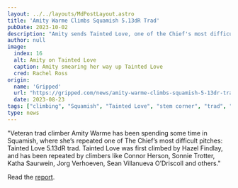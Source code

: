 ```yaml
---
layout: ../../layouts/MdPostLayout.astro
title: 'Amity Warme Climbs Squamish 5.13dR Trad'
pubDate: 2023-10-02
description: "Amity sends Tainted Love, one of the Chief's most difficult pitches..."
author: null
image: 
  index: 16
  alt: Amity on Tainted Love
  caption: Amity smearing her way up Tainted Love
  cred: Rachel Ross
origin: 
  name: 'Gripped'
  url: "https://gripped.com/news/amity-warme-climbs-squamish-5-13dr-trad/"
  date: 2023-08-23
tags: ["climbing", "Squamish", "Tainted Love", "stem corner", "trad", "news", "media"]
type: news
---
```

"Veteran trad climber Amity Warme has been spending some time in Squamish, where she’s repeated one of The Chief’s most difficult pitches: Tainted Love 5.13dR trad. Tainted Love was first climbed by Hazel Findlay, and has been repeated by climbers like Connor Herson, Sonnie Trotter, Katha Saurwein, Jorg Verhoeven, Sean Villanueva O’Driscoll and others."

Read the [report](https://gripped.com/news/amity-warme-climbs-squamish-5-13dr-trad/).